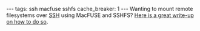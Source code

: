 ---
tags: ssh macfuse sshfs
cache_breaker: 1
---
Wanting to mount remote filesystems over [[SSH]] using MacFUSE and SSHFS? [http://www.turingtarpit.com/2009/04/mounting-remote-filesystems-on-osx-leopard-using-sshfs-macfuse-and-macfusion/ Here is a great write-up on how to do so].

